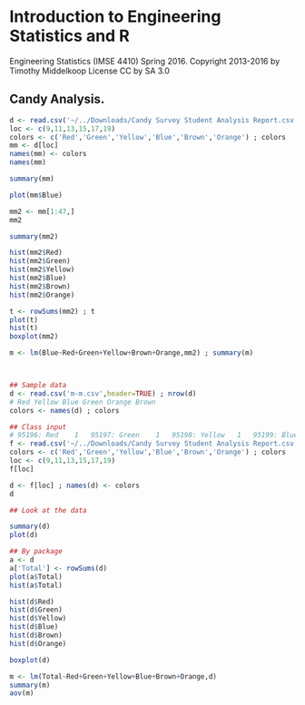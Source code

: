 # Introduction to Engineering Statistics and R 
Engineering Statistics (IMSE 4410) Spring 2016.
Copyright 2013-2016 by Timothy Middelkoop License CC by SA 3.0

## Candy Analysis.

```{r}
d <- read.csv('~/../Downloads/Candy Survey Student Analysis Report.csv',header=TRUE) ; nrow(d)
loc <- c(9,11,13,15,17,19)
colors <- c('Red','Green','Yellow','Blue','Brown','Orange') ; colors
mm <- d[loc]
names(mm) <- colors
names(mm)

summary(mm)

plot(mm$Blue)

mm2 <- mm[1:47,]
mm2

summary(mm2)

hist(mm2$Red)
hist(mm2$Green)
hist(mm2$Yellow)
hist(mm2$Blue)
hist(mm2$Brown)
hist(mm2$Orange)

t <- rowSums(mm2) ; t
plot(t)
hist(t)
boxplot(mm2)

m <- lm(Blue~Red+Green+Yellow+Brown+Orange,mm2) ; summary(m)




```







```{r}
## Sample data
d <- read.csv('m-m.csv',header=TRUE) ; nrow(d)
# Red Yellow Blue Green Orange Brown
colors <- names(d) ; colors

## Class input
# 95196: Red	1	95197: Green	1	95198: Yellow	1	95199: Blue	1	95200: Brown	1	95201: Orange
f <- read.csv('~/../Downloads/Candy Survey Student Analysis Report.csv') ; nrow(d)
colors <- c('Red','Green','Yellow','Blue','Brown','Orange') ; colors
loc <- c(9,11,13,15,17,19)
f[loc]

d <- f[loc] ; names(d) <- colors
d

## Look at the data

summary(d)
plot(d)

## By package
a <- d
a['Total'] <- rowSums(d)
plot(a$Total)
hist(a$Total)

hist(d$Red)
hist(d$Green)
hist(d$Yellow)
hist(d$Blue)
hist(d$Brown)
hist(d$Orange)

boxplot(d)

m <- lm(Total~Red+Green+Yellow+Blue+Brown+Orange,d)
summary(m)
aov(m)


```
